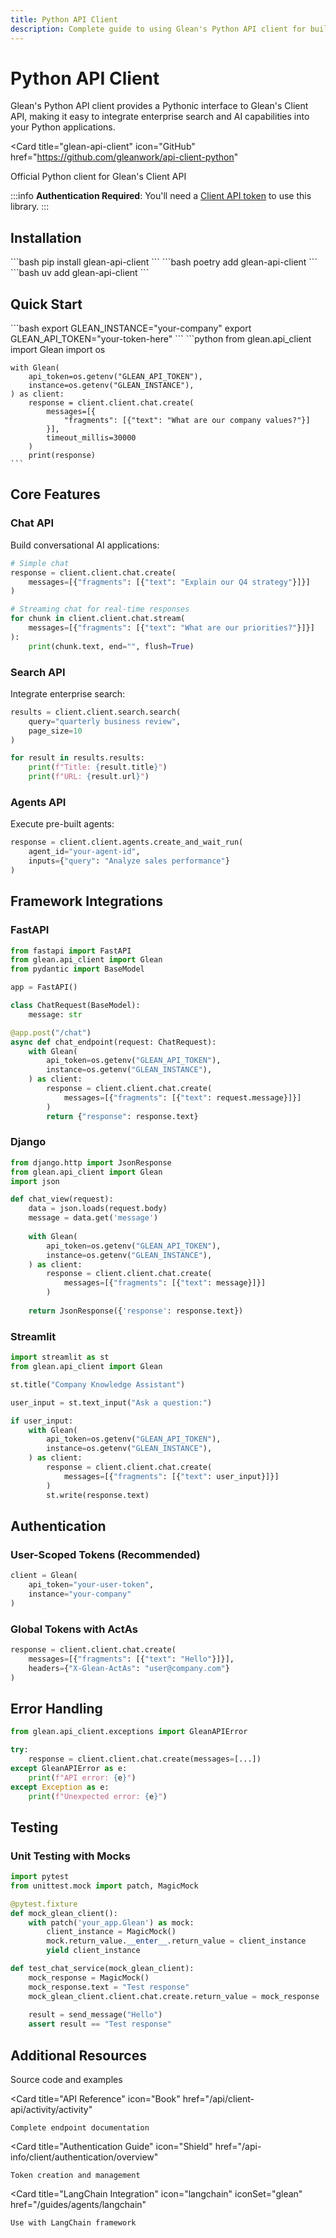 ```yaml
---
title: Python API Client
description: Complete guide to using Glean's Python API client for building search and chat applications
---
```



# Python API Client

Glean's Python API client provides a Pythonic interface to Glean's Client API, making it easy to integrate enterprise search and AI capabilities into your Python applications.

<Card
  title="glean-api-client"
  icon="GitHub"
  href="https://github.com/gleanwork/api-client-python"
>
  Official Python client for Glean's Client API
</Card>

:::info
**Authentication Required**: You'll need a [Client API token](/api-info/client/authentication/overview) to use this library.
:::

## Installation

<Tabs>
  <TabItem value="pip" label="pip">
    ```bash
    pip install glean-api-client
    ```
  </TabItem>
  <TabItem value="poetry" label="poetry">
    ```bash
    poetry add glean-api-client
    ```
  </TabItem>
  <TabItem value="uv" label="uv">
    ```bash
    uv add glean-api-client
    ```
  </TabItem>
</Tabs>

## Quick Start

<Steps>
  <Step title="Set up environment variables">
    ```bash
    export GLEAN_INSTANCE="your-company"
    export GLEAN_API_TOKEN="your-token-here"
    ```
  </Step>
  
  <Step title="Basic usage">
    ```python
    from glean.api_client import Glean
    import os

    with Glean(
        api_token=os.getenv("GLEAN_API_TOKEN"),
        instance=os.getenv("GLEAN_INSTANCE"),
    ) as client:
        response = client.client.chat.create(
            messages=[{
                "fragments": [{"text": "What are our company values?"}]
            }],
            timeout_millis=30000
        )
        print(response)
    ```
  </Step>
</Steps>

## Core Features

### Chat API

Build conversational AI applications:

```python
# Simple chat
response = client.client.chat.create(
    messages=[{"fragments": [{"text": "Explain our Q4 strategy"}]}]
)

# Streaming chat for real-time responses
for chunk in client.client.chat.stream(
    messages=[{"fragments": [{"text": "What are our priorities?"}]}]
):
    print(chunk.text, end="", flush=True)
```

### Search API

Integrate enterprise search:

```python
results = client.client.search.search(
    query="quarterly business review",
    page_size=10
)

for result in results.results:
    print(f"Title: {result.title}")
    print(f"URL: {result.url}")
```

### Agents API

Execute pre-built agents:

```python
response = client.client.agents.create_and_wait_run(
    agent_id="your-agent-id",
    inputs={"query": "Analyze sales performance"}
)
```

## Framework Integrations

### FastAPI

```python
from fastapi import FastAPI
from glean.api_client import Glean
from pydantic import BaseModel

app = FastAPI()

class ChatRequest(BaseModel):
    message: str

@app.post("/chat")
async def chat_endpoint(request: ChatRequest):
    with Glean(
        api_token=os.getenv("GLEAN_API_TOKEN"),
        instance=os.getenv("GLEAN_INSTANCE"),
    ) as client:
        response = client.client.chat.create(
            messages=[{"fragments": [{"text": request.message}]}]
        )
        return {"response": response.text}
```

### Django

```python
from django.http import JsonResponse
from glean.api_client import Glean
import json

def chat_view(request):
    data = json.loads(request.body)
    message = data.get('message')
    
    with Glean(
        api_token=os.getenv("GLEAN_API_TOKEN"),
        instance=os.getenv("GLEAN_INSTANCE"),
    ) as client:
        response = client.client.chat.create(
            messages=[{"fragments": [{"text": message}]}]
        )
        
    return JsonResponse({'response': response.text})
```

### Streamlit

```python
import streamlit as st
from glean.api_client import Glean

st.title("Company Knowledge Assistant")

user_input = st.text_input("Ask a question:")

if user_input:
    with Glean(
        api_token=os.getenv("GLEAN_API_TOKEN"),
        instance=os.getenv("GLEAN_INSTANCE"),
    ) as client:
        response = client.client.chat.create(
            messages=[{"fragments": [{"text": user_input}]}]
        )
        st.write(response.text)
```

## Authentication

### User-Scoped Tokens (Recommended)

```python
client = Glean(
    api_token="your-user-token",
    instance="your-company"
)
```

### Global Tokens with ActAs

```python
response = client.client.chat.create(
    messages=[{"fragments": [{"text": "Hello"}]}],
    headers={"X-Glean-ActAs": "user@company.com"}
)
```

## Error Handling

```python
from glean.api_client.exceptions import GleanAPIError

try:
    response = client.client.chat.create(messages=[...])
except GleanAPIError as e:
    print(f"API error: {e}")
except Exception as e:
    print(f"Unexpected error: {e}")
```

## Testing

### Unit Testing with Mocks

```python
import pytest
from unittest.mock import patch, MagicMock

@pytest.fixture
def mock_glean_client():
    with patch('your_app.Glean') as mock:
        client_instance = MagicMock()
        mock.return_value.__enter__.return_value = client_instance
        yield client_instance

def test_chat_service(mock_glean_client):
    mock_response = MagicMock()
    mock_response.text = "Test response"
    mock_glean_client.client.chat.create.return_value = mock_response
    
    result = send_message("Hello")
    assert result == "Test response"
```

## Additional Resources

<CardGroup cols={2}>
  <Card 
    title="GitHub Repository"
    icon="GitHub"
    href="https://github.com/gleanwork/api-client-python"
  >
    Source code and examples
  </Card>
  
  <Card 
    title="API Reference"
    icon="Book"
    href="/api/client-api/activity/activity"
  >
    Complete endpoint documentation
  </Card>
  
  <Card 
    title="Authentication Guide"
    icon="Shield"
    href="/api-info/client/authentication/overview"
  >
    Token creation and management
  </Card>
  
  <Card 
    title="LangChain Integration"
    icon="langchain"
    iconSet="glean"
    href="/guides/agents/langchain"
  >
    Use with LangChain framework
  </Card>
</CardGroup> 